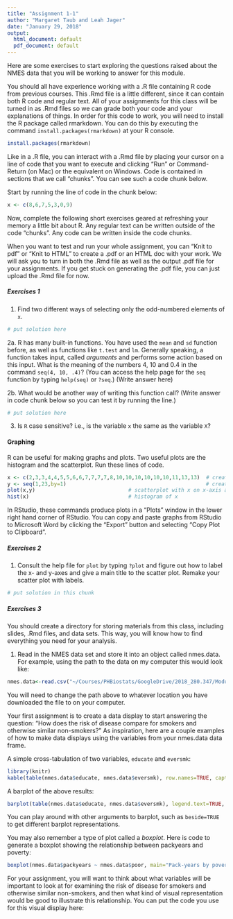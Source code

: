 ```yaml
---
title: "Assignment 1-1"
author: "Margaret Taub and Leah Jager"
date: "January 29, 2018"
output:
  html_document: default
  pdf_document: default
---
```


Here are some exercises to start exploring the questions raised about the NMES data that you will be working to answer for this module.

You should all have experience working with a .R file containing R code from previous courses. This .Rmd file is a little different, since it can contain both R code and regular text. All of your assignments for this class will be turned in as .Rmd files so we can grade both your code and your explanations of things. In order for this code to work, you will need to install the R package called rmarkdown. You can do this by executing the command `install.packages(rmarkdown)` at your R console.

```r
install.packages(rmarkdown)
```

Like in a .R file, you can interact with a .Rmd file by placing your cursor on a line of code that you want to execute and clicking "Run" or Command-Return (on Mac) or the equivalent on Windows. Code is contained in sections that we call "chunks". You can see such a code chunk below.

Start by running the line of code in the chunk below:

```r
x <- c(8,6,7,5,3,0,9)
```

Now, complete the following short exercises geared at refreshing your memory a little bit about R. Any regular text can be written outside of the code "chunks". Any code can be written inside the code chunks.

When you want to test and run your whole assignment, you can "Knit to pdf" or "Knit to HTML" to create a .pdf or an HTML doc with your work. We will ask you to turn in both the .Rmd file as well as the output .pdf file for your assignments. If you get stuck on generating the .pdf file, you can just upload the .Rmd file for now.


##### **Exercises 1**
1. Find two different ways of selecting only the odd-numbered elements of `x`.  
```r
# put solution here
```



2a. R has many built-in functions. You have used the `mean` and `sd` function before, as well as functions like `t.test` and `lm`. Generally speaking, a function takes input, called *arguments* and performs some action based on this input. What is the meaning of the numbers 4, 10 and 0.4 in the command `seq(4, 10, .4)`? (You can access the help page for the `seq` function by typing `help(seq)` or `?seq`.)
(Write answer here)

2b. What would be another way of writing this function call? (Write answer in code chunk below so you can test it by running the line.)
```r
# put solution here
```

3. Is `R` case sensitive? i.e., is the variable `x` the same as the variable `X`?

#### Graphing

R can be useful for making graphs and plots.   Two useful plots are the histogram and the scatterplot. Run these lines of code.
```r
x <- c(2,3,3,4,4,5,5,6,6,7,7,7,7,8,10,10,10,10,10,10,11,13,13)  # create an x-variable
y <- seq(1,23,by=1)                                             # create a y-variable
plot(x,y)                              # scatterplot with x on x-axis and y on y-axis
hist(x)                                # histogram of x 
```

In RStudio, these commands produce plots in a "Plots" window in the lower right hand corner of RStudio.  You can copy and paste graphs from RStudio to Microsoft Word by clicking the "Export" button and selecting "Copy Plot to Clipboard".

##### **Exercises 2**
1. Consult the help file for `plot` by typing `?plot` and figure out how to label the x- and y-axes and give a main title to the scatter plot. Remake your scatter plot with labels.

```r
# put solution in this chunk
```


##### **Exercises 3**
You should create a directory for storing materials from this class, including slides, .Rmd files, and data sets. This way, you will know how to find everything you need for your analysis.

1. Read in the NMES data set and store it into an object called nmes.data. For example, using the path to the data on my computer this would look like:
```r
nmes.data<-read.csv("~/Courses/PHBiostats/GoogleDrive/2018_280.347/Module1/nmesUNPROC.csv", stringsAsFactors=FALSE)
```

You will need to change the path above to whatever location you have downloaded the file to on your computer.

Your first assignment is to create a data display to start answering the question: "How does the risk of disease compare for smokers and otherwise similar non-smokers?" As inspiration, here are a couple examples of how to make data displays using the variables from your nmes.data data frame.

A simple cross-tabulation of two variables, `educate` and `eversmk`:
```r
library(knitr)
kable(table(nmes.data$educate, nmes.data$eversmk), row.names=TRUE, caption="Education level by smoking status")
```

A barplot of the above results:
```r
barplot(table(nmes.data$educate, nmes.data$eversmk), legend.text=TRUE, main="Education level by smoking status")
```

You can play around with other arguments to barplot, such as `beside=TRUE` to get different barplot representations.

You may also remember a type of plot called a *boxplot*. Here is code to generate a boxplot showing the relationship between packyears and poverty:
```r
boxplot(nmes.data$packyears ~ nmes.data$poor, main="Pack-years by poverty", ylab="Pack-years")
```

For your assignment, you will want to think about what variables will be important to look at for examining the risk of disease for smokers and otherwise similar non-smokers, and then what kind of visual representation would be good to illustrate this relationship. You can put the code you use for this visual display here:
```r

```



